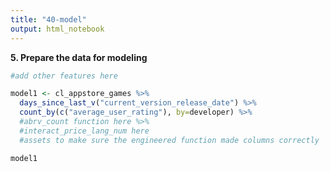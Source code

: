 ```yaml
---
title: "40-model"
output: html_notebook
---
```

**5. Prepare the data for modeling **



```r
#add other features here

model1 <- cl_appstore_games %>% 
  days_since_last_v("current_version_release_date") %>% 
  count_by(c("average_user_rating"), by=developer) %>% 
  #abrv_count function here %>% 
  #interact_price_lang_num here
  #assets to make sure the engineered function made columns correctly

model1

  
```

